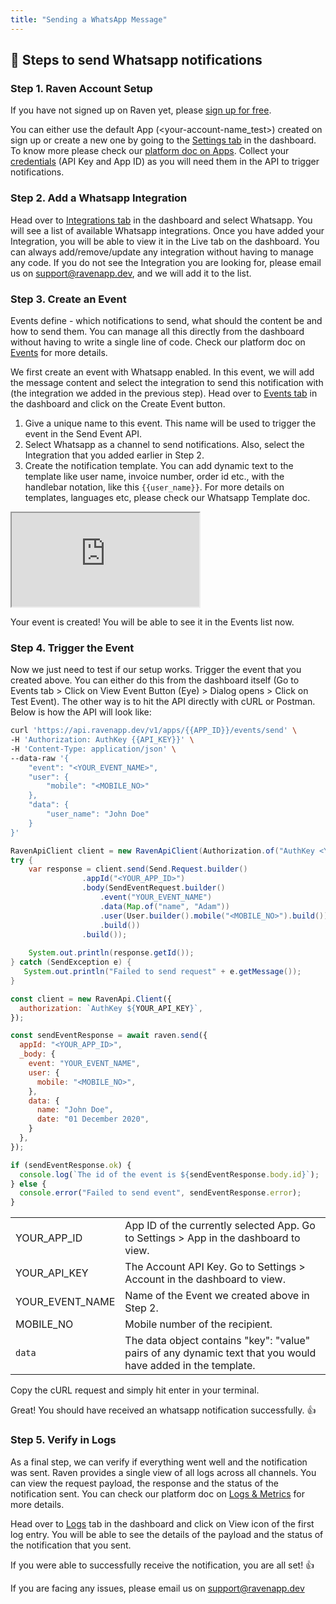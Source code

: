 ```yaml
---
title: "Sending a WhatsApp Message"
---
```


## 💬 Steps to send Whatsapp notifications

### Step 1. Raven Account Setup

If you have not signed up on Raven yet, please
[sign up for free](https://console.ravenapp.dev/get-started).

You can either use the default App (\<your-account-name_test\>) created on sign up
or create a new one by going to the
[Settings tab](https://console.ravenapp.dev/get-started) in the dashboard. To
know more please check our [platform doc on Apps](/platform/apps/apps). Collect
your [credentials](/introduction#credentials) (API Key and App ID) as you will
need them in the API to trigger notifications.

### Step 2. Add a Whatsapp Integration

Head over to [Integrations tab](https://console.ravenapp.dev/get-started) in the
dashboard and select Whatsapp. You will see a list of available Whatsapp
integrations. Once you have added your Integration, you will be able to view it
in the Live tab on the dashboard. You can always add/remove/update any
integration without having to manage any code. If you do not see the Integration
you are looking for, please email us on support@ravenapp.dev, and we will add it
to the list.

### Step 3. Create an Event

Events define - which notifications to send, what should the content be and how
to send them. You can manage all this directly from the dashboard without having
to write a single line of code. Check our platform doc on
[Events](/platform/events/events) for more details.

We first create an event with Whatsapp enabled. In this event, we will add the
message content and select the integration to send this notification with (the
integration we added in the previous step). Head over to
[Events tab](https://console.ravenapp.dev/get-started) in the dashboard and
click on the Create Event button.

1. Give a unique name to this event. This name will be used to trigger the event
   in the Send Event API.
2. Select Whatsapp as a channel to send notifications. Also, select the
   Integration that you added earlier in Step 2.
3. Create the notification template. You can add dynamic text to the template
   like user name, invoice number, order id etc., with the handlebar notation,
   like this `{{user_name}}`. For more details on templates, languages etc,
   please check our Whatsapp Template doc.

<iframe
  class="w-full h-96"
  src="https://www.loom.com/embed/53856a475d4d417db0fd9b202b1aae4c"
></iframe>

Your event is created! You will be able to see it in the Events list now.

### Step 4. Trigger the Event

Now we just need to test if our setup works. Trigger the event that you created
above. You can either do this from the dashboard itself (Go to Events tab >
Click on View Event Button (Eye) > Dialog opens > Click on Test Event). The
other way is to hit the API directly with cURL or Postman. Below is how the API
will look like:

<CodeGroup>

```bash curl
curl 'https://api.ravenapp.dev/v1/apps/{{APP_ID}}/events/send' \
-H 'Authorization: AuthKey {{API_KEY}}' \
-H 'Content-Type: application/json' \
--data-raw '{
    "event": "<YOUR_EVENT_NAME>",
    "user": {
        "mobile": "<MOBILE_NO>"
    },
    "data": {
        "user_name": "John Doe"
    }
}'
```

```java java
RavenApiClient client = new RavenApiClient(Authorization.of("AuthKey <YOUR_API_KEY>"));
try {
    var response = client.send(Send.Request.builder()
                .appId("<YOUR_APP_ID>")
                .body(SendEventRequest.builder()
                    .event("YOUR_EVENT_NAME")
                    .data(Map.of("name", "Adam"))
                    .user(User.builder().mobile("<MOBILE_NO>").build())
                    .build())
                .build());
    
    System.out.println(response.getId());
} catch (SendException e) {
   System.out.println("Failed to send request" + e.getMessage());
}
```

```javascript node
const client = new RavenApi.Client({
  authorization: `AuthKey ${YOUR_API_KEY}`,
});

const sendEventResponse = await raven.send({
  appId: "<YOUR_APP_ID>",
  _body: {
    event: "YOUR_EVENT_NAME",
    user: {
      mobile: "<MOBILE_NO>",
    },
    data: {
      name: "John Doe",
      date: "01 December 2020",
    }
  },
});

if (sendEventResponse.ok) {
  console.log(`The id of the event is ${sendEventResponse.body.id}`);
} else {
  console.error("Failed to send event", sendEventResponse.error);
}
```

</CodeGroup>

|                 |                                                                                                              |
| --------------- | ------------------------------------------------------------------------------------------------------------ |
| YOUR_APP_ID     | App ID of the currently selected App. Go to Settings > App in the dashboard to view.                         |
| YOUR_API_KEY    | The Account API Key. Go to Settings > Account in the dashboard to view.                                      |
| YOUR_EVENT_NAME | Name of the Event we created above in Step 2.                                                                |
| MOBILE_NO       | Mobile number of the recipient.                                                                              |
| `data`          | The data object contains "key": "value" pairs of any dynamic text that you would have added in the template. |

Copy the cURL request and simply hit enter in your terminal.

<Check>
  Great! You should have received an whatsapp notification successfully. 👍
</Check>

### Step 5. Verify in Logs

As a final step, we can verify if everything went well and the notification was
sent. Raven provides a single view of all logs across all channels. You can view
the request payload, the response and the status of the notification sent. You
can check our platform doc on [Logs & Metrics](/platform/logs-and-metrics) for
more details.

Head over to [Logs](https://console.ravenapp.dev/get-started) tab in the
dashboard and click on View icon of the first log entry. You will be able to see
the details of the payload and the status of the notification that you sent.

<Check>
If you were able to successfully receive the notification, you are all set! 👍

If you are facing any issues, please email us on
[support@ravenapp.dev](mailto:support@ravenapp.dev)

</Check>
